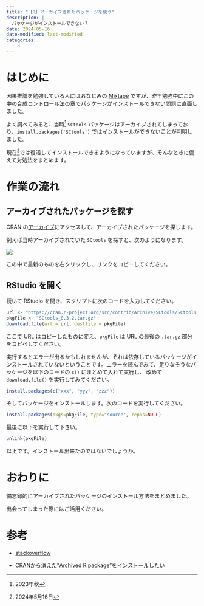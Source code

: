 ```yaml
---
title: "【R】アーカイブされたパッケージを使う"
description: |
  パッケージがインストールできない？
date: 2024-05-16
date-modified: last-modified
categories:
  - R
---
```


# はじめに

因果推論を勉強している人にはおなじみの [Mixtape](https://mixtape.scunning.com/) ですが、昨年勉強中にこの中の合成コントロール法の章でパッケージがインストールできない問題に直面しました。

よく調べてみると、当時^[2023年秋] `SCtools` パッケージはアーカイブされてしまっており、`install.packages('SCtools')` ではインストールができないことが判明しました。

現在^[2024年5月16日]では復活してインストールできるようになっていますが、そんなときに備えて対処法をまとめます。

# 作業の流れ

## アーカイブされたパッケージを探す

CRAN の[アーカイブ](https://cran.r-project.org/src/contrib/Archive/)にアクセスして、アーカイブされたパッケージを探します。

例えば当時アーカイブされていた `SCtools` を探すと、次のようになります。

![](sctools-archived.png)

この中で最新のものを右クリックし、リンクをコピーしてください。

## RStudio を開く

続いて RStudio を開き、スクリプトに次のコードを入力してください。

```.r
url <- "https://cran.r-project.org/src/contrib/Archive/SCtools/SCtools_0.3.2.tar.gz"
pkgFile <- "SCtools_0.3.2.tar.gz"
download.file(url = url, destfile = pkgFile)
```

ここで URL はコピーしたものに変え、`pkgFile` は URL の最後の `.tar.gz` 部分をコピペしてください。

実行するとエラーが出るかもしれませんが、それは依存しているパッケージがインストールされていないということです。エラーを読んでみて、足りなそうなパッケージを以下のコードの `c()` にまとめて入れて実行し、
改めて `download.file()` を実行してみてください。

```.r
install.packages(c("xxx", "yyy", "zzz"))
```

そしてパッケージをインストールします。次のコードを実行してください。

```.r
install.packages(pkgs=pkgFile, type="source", repos=NULL)
```

最後に以下を実行して下さい。

```.r
unlink(pkgFile)
```

以上です。インストール出来たのではないでしょうか。

# おわりに

備忘録的にアーカイブされたパッケージのインストール方法をまとめました。

出会ってしまった際にはご活用ください。

# 参考

- [stackoverflow](https://stackoverflow.com/questions/24194409/how-do-i-install-a-package-that-has-been-archived-from-cran)

- [CRANから消えた"Archived R package"をインストールしたい](https://yoshi-nishikawa.hatenablog.com/entry/2017/10/27/143615)